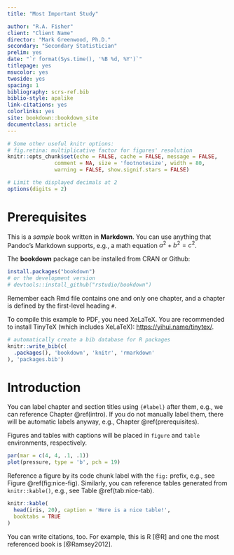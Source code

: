 ```yaml
--- 
title: "Most Important Study"

author: "R.A. Fisher"
client: "Client Name"
director: "Mark Greenwood, Ph.D."
secondary: "Secondary Statistician"
prelim: yes
date: "`r format(Sys.time(), '%B %d, %Y')`"
titlepage: yes
msucolor: yes
twoside: yes
spacing: 1
bibliography: scrs-ref.bib
biblio-style: apalike
link-citations: yes
colorlinks: yes
site: bookdown::bookdown_site
documentclass: article
---
```


```r
# Some other useful knitr options:
# fig.retina: multiplicative factor for figures' resolution
knitr::opts_chunk$set(echo = FALSE, cache = FALSE, message = FALSE,
               comment = NA, size = 'footnotesize', width = 80,
               warning = FALSE, show.signif.stars = FALSE)

# Limit the displayed decimals at 2
options(digits = 2)
```

# Prerequisites

This is a _sample_ book written in **Markdown**. You can use anything that Pandoc's Markdown supports, e.g., a math equation $a^2 + b^2 = c^2$.

The **bookdown** package can be installed from CRAN or Github:

```r
install.packages("bookdown")
# or the development version
# devtools::install_github("rstudio/bookdown")
```

Remember each Rmd file contains one and only one chapter, and a chapter is defined by the first-level heading `#`.

To compile this example to PDF, you need XeLaTeX. You are recommended to install TinyTeX (which includes XeLaTeX): <https://yihui.name/tinytex/>.

```r
# automatically create a bib database for R packages
knitr::write_bib(c(
  .packages(), 'bookdown', 'knitr', 'rmarkdown'
), 'packages.bib')
```

# Introduction {#intro}

You can label chapter and section titles using `{#label}` after them, e.g., we can reference Chapter \@ref(intro). If you do not manually label them, there will be automatic labels anyway, e.g., Chapter \@ref(prerequisites).

Figures and tables with captions will be placed in `figure` and `table` environments, respectively.

```r
par(mar = c(4, 4, .1, .1))
plot(pressure, type = 'b', pch = 19)
```

Reference a figure by its code chunk label with the `fig:` prefix, e.g., see Figure \@ref(fig:nice-fig). Similarly, you can reference tables generated from `knitr::kable()`, e.g., see Table \@ref(tab:nice-tab).

```r
knitr::kable(
  head(iris, 20), caption = 'Here is a nice table!',
  booktabs = TRUE
)
```

You can write citations, too. For example, this is R [@R] and one the most referenced book is [@Ramsey2012].
